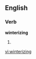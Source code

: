 ==English==

===Verb===
'''winterizing'''

# {{present participle of|[[winterize]]}}

[[vi:winterizing]]